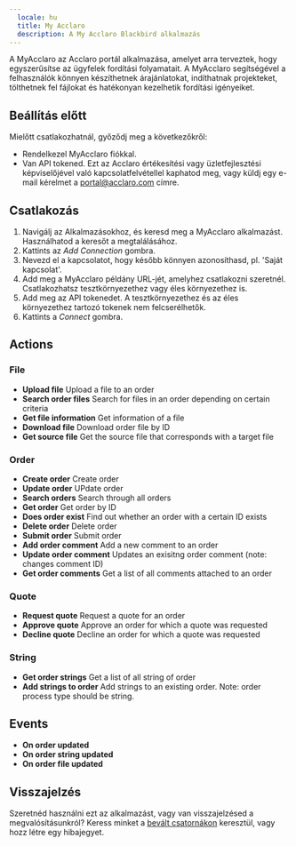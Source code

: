 ```yaml
---
  locale: hu
  title: My Acclaro
  description: A My Acclaro Blackbird alkalmazás
---
```


<LinkCard title="Megtekintés a Githubon" target="_blank" href="https://github.com/bb-io/Acclaro" icon="github" />

A MyAcclaro az Acclaro portál alkalmazása, amelyet arra terveztek, hogy egyszerűsítse az ügyfelek fordítási folyamatait. A MyAcclaro segítségével a felhasználók könnyen készíthetnek árajánlatokat, indíthatnak projekteket, tölthetnek fel fájlokat és hatékonyan kezelhetik fordítási igényeiket.

## Beállítás előtt

Mielőtt csatlakozhatnál, győződj meg a következőkről:

- Rendelkezel MyAcclaro fiókkal.
- Van API tokened. Ezt az Acclaro értékesítési vagy üzletfejlesztési képviselőjével való kapcsolatfelvétellel kaphatod meg, vagy küldj egy e-mail kérelmet a portal@acclaro.com címre.

## Csatlakozás

1. Navigálj az Alkalmazásokhoz, és keresd meg a MyAcclaro alkalmazást. Használhatod a keresőt a megtalálásához.
2. Kattints az _Add Connection_ gombra.
3. Nevezd el a kapcsolatot, hogy később könnyen azonosíthasd, pl. 'Saját kapcsolat'.
4. Add meg a MyAcclaro példány URL-jét, amelyhez csatlakozni szeretnél. Csatlakozhatsz tesztkörnyezethez vagy éles környezethez is.
5. Add meg az API tokenedet. A tesztkörnyezethez és az éles környezethez tartozó tokenek nem felcserélhetők.
7. Kattints a _Connect_ gombra.

## Actions

###  File

- **Upload file** Upload a file to an order
- **Search order files** Search for files in an order depending on certain criteria
- **Get file information** Get information of a file
- **Download file** Download order file by ID
- **Get source file** Get the source file that corresponds with a target file

###  Order

- **Create order** Create order
- **Update order** UPdate order
- **Search orders** Search through all orders
- **Get order** Get order by ID
- **Does order exist** Find out whether an order with a certain ID exists
- **Delete order** Delete order
- **Submit order** Submit order
- **Add order comment** Add a new comment to an order
- **Update order comment** Updates an exisitng order comment (note: changes comment ID)
- **Get order comments** Get a list of all comments attached to an order

###  Quote

- **Request quote** Request a quote for an order
- **Approve quote** Approve an order for which a quote was requested
- **Decline quote** Decline an order for which a quote was requested

###  String

- **Get order strings** Get a list of all string of order
- **Add strings to order** Add strings to an existing order. Note: order process type should be string.

## Events

- **On order updated**
- **On order string updated**
- **On order file updated**

## Visszajelzés

Szeretnéd használni ezt az alkalmazást, vagy van visszajelzésed a megvalósításunkról? Keress minket a [bevált csatornákon](https://www.blackbird.io/) keresztül, vagy hozz létre egy hibajegyet.